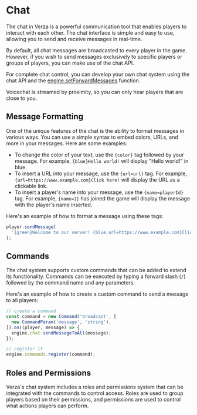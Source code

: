 # Chat

The chat in Verza is a powerful communication tool that enables players to interact with each other. The chat interface is simple and easy to use, allowing you to send and receive messages in real-time.

By default, all chat messages are broadcasted to every player in the game. However, if you wish to send messages exclusively to specific players or groups of players, you can make use of the chat API.

For complete chat control, you can develop your own chat system using the chat API and the [engine.setForwardMessages](/sdk/methods/engine/setForwardMessages) function.

Voicechat is streamed by proximity, so you can only hear players that are close to you.

## Message Formatting

One of the unique features of the chat is the ability to format messages in various ways. You can use a simple syntax to embed colors, URLs, and more in your messages. Here are some examples:

- To change the color of your text, use the `{color}` tag followed by your message. For example, `{blue}Hello world!` will display "Hello world!" in blue.
- To insert a URL into your message, use the `{url=url}` tag. For example, `{url=https://www.example.com}Click here!` will display the URL as a clickable link.
- To insert a player's name into your message, use the `{name=playerId}` tag. For example, `{name=1}` has joined the game will display the message with the player's name inserted.

Here's an example of how to format a message using these tags:

```js
player.sendMessage(
  '{green}Welcome to our server! {blue,url=https://www.example.com}Click here {blue}to learn more about our community!',
);
```

## Commands

The chat system supports custom commands that can be added to extend its functionality. Commands can be executed by typing a forward slash (`/`) followed by the command name and any parameters.

Here's an example of how to create a custom command to send a message to all players:

```js
// create a command
const command = new Command('broadcast', [
  new CommandParam('message', 'string'),
]).on((player, message) => {
  engine.chat.sendMessageToAll(message);
});

// register it
engine.commands.register(command);
```

## Roles and Permissions

Verza's chat system includes a roles and permissions system that can be integrated with the commands to control access. Roles are used to group players based on their permissions, and permissions are used to control what actions players can perform.
